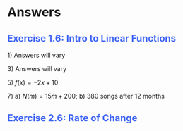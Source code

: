 # Answers

## [Exercise 1.6: Intro to Linear Functions]{style="color:#4166f5;"}{.unnumbered}

1\) Answers will vary

3\) Answers will vary

5\) $f(x)=-2x+10$

7\) a\) $N(m)=15m+200$;      b) 380 songs after 12 months

## [Exercise 2.6: Rate of Change]{style="color:#4166f5;"}{.unnumbered}
